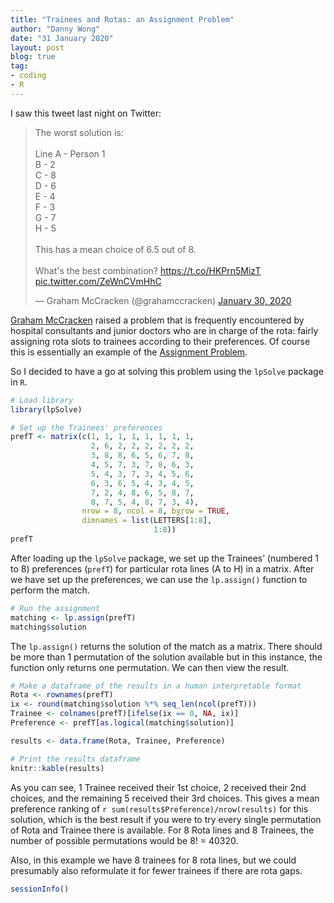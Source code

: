 ```yaml
---
title: "Trainees and Rotas: an Assignment Problem"
author: "Danny Wong"
date: "31 January 2020"
layout: post
blog: true
tag:
- coding
- R
---
```


I saw this tweet last night on Twitter:

<blockquote class="twitter-tweet"><p lang="en" dir="ltr">The worst solution is:<br><br>Line A - Person 1<br> B - 2<br> C - 8<br> D - 6<br> E - 4<br> F - 3<br> G - 7<br> H - 5<br><br>This has a mean choice of 6.5 out of 8. <br><br>What&#39;s the best combination? <a href="https://t.co/HKPrn5MizT">https://t.co/HKPrn5MizT</a> <a href="https://t.co/ZeWnCVmHhC">pic.twitter.com/ZeWnCVmHhC</a></p>&mdash; Graham McCracken (@grahamccracken) <a href="https://twitter.com/grahamccracken/status/1222933576347504642?ref_src=twsrc%5Etfw">January 30, 2020</a></blockquote> <script async src="https://platform.twitter.com/widgets.js" charset="utf-8"></script>

[Graham McCracken](https://twitter.com/grahamccracken) raised a problem that is frequently encountered by hospital consultants and junior doctors who are in charge of the rota: fairly assigning rota slots to trainees according to their preferences. Of course this is essentially an example of the [Assignment Problem](https://en.wikipedia.org/wiki/Assignment_problem).

So I decided to have a go at solving this problem using the `lpSolve` package in `R`.

```r
# Load library
library(lpSolve)

# Set up the Trainees' preferences
prefT <- matrix(c(1, 1, 1, 1, 1, 1, 1, 1,
                  2, 6, 2, 2, 2, 2, 2, 2,
                  3, 8, 8, 6, 5, 6, 7, 8,
                  4, 5, 7, 3, 7, 8, 6, 3,
                  5, 4, 3, 7, 3, 4, 5, 6,
                  6, 3, 6, 5, 4, 3, 4, 5,
                  7, 2, 4, 8, 6, 5, 8, 7,
                  8, 7, 5, 4, 8, 7, 3, 4),
                nrow = 8, ncol = 8, byrow = TRUE,
                dimnames = list(LETTERS[1:8],
                                1:8))
prefT
```

After loading up the `lpSolve` package, we set up the Trainees' (numbered 1 to 8) preferences (`prefT`) for particular rota lines (A to H) in a matrix. After we have set up the preferences, we can use the `lp.assign()` function to perform the match.

```r
# Run the assignment
matching <- lp.assign(prefT)
matching$solution
```

The `lp.assign()` returns the solution of the match as a matrix. There should be more than 1 permutation of the solution available but in this instance, the function only returns one permutation. We can then view the result.

```r
# Make a dataframe of the results in a human interpretable format
Rota <- rownames(prefT)
ix <- round(matching$solution %*% seq_len(ncol(prefT)))
Trainee <- colnames(prefT)[ifelse(ix == 0, NA, ix)]
Preference <- prefT[as.logical(matching$solution)]

results <- data.frame(Rota, Trainee, Preference)

# Print the results dataframe
knitr::kable(results)
```

As you can see, 1 Trainee received their 1st choice, 2 received their 2nd choices, and the remaining 5 received their 3rd choices. This gives a mean preference ranking of `r sum(results$Preference)/nrow(results)` for this solution, which is the best result if you were to try every single permutation of Rota and Trainee there is available. For 8 Rota lines and 8 Trainees, the number of possible permutations would be 8! = 40320.

Also, in this example we have 8 trainees for 8 rota lines, but we could presumably also reformulate it for fewer trainees if there are rota gaps.

```r
sessionInfo()
```